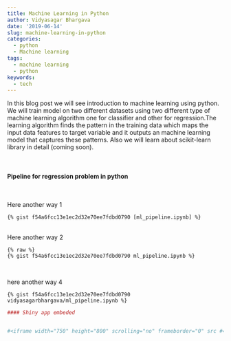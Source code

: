 ```yaml
---
title: Machine Learning in Python
author: Vidyasagar Bhargava
date: '2019-06-14'
slug: machine-learning-in-python
categories:
  - python
  - Machine learning
tags:
  - machine learning
  - python
keywords:
  - tech
---
```






In this blog post we will see introduction to machine learning using python. We will train model on two different datasets using  two  different type of machine learning algorithm one for classifier and other for regression.The learning algorithm finds the pattern in the training data which maps the input data features to target variable and it outputs an machine learning model that captures these patterns. Also we will learn about scikit-learn library in detail (coming soon). 

<style type="text/css">
   .gist{font-size:13px;line-height:18px;width:60em}
   .gist pre{font-family:Menlo,Monaco,'Bitstream Vera Sans Mono','Courier New',monospace !important}
   .gist-meta{font-family:Arial,sans-serif;font-size:13px !important}
   .gist-meta a{color:#3b5998 !important;font-weight:bold;text-decoration:none}
   .gist-meta a:hover{text-decoration:underline}
</style>



<script src="https://gist.github.com/vidyasagarbhargava/f54a6fcc13e1ec2d32e70ee7fdbd0790.js"></script>


<br>


#### Pipeline for regression problem in python    


<script src="https://gist.github.com/vidyasagarbhargava/41f195a6a037bcdf4ffd522826c42c11.js"></script>


<br>



Here another way 1
```
{% gist f54a6fcc13e1ec2d32e70ee7fdbd0790 [ml_pipeline.ipynb] %}
```


<br>
Here another way 2
```
{% raw %}
{% gist f54a6fcc13e1ec2d32e70ee7fdbd0790 ml_pipeline.ipynb %}
```
<br>
 
here another way 4
```
{% gist f54a6fcc13e1ec2d32e70ee7fdbd0790 vidyasagarbhargava/ml_pipeline.ipynb %}

```



```r
#### Shiny app embeded


#<iframe width="750" height="800" scrolling="no" frameborder="0" src #="https://hadley.shinyapps.io/cran-downloads/"></iframe>

```





